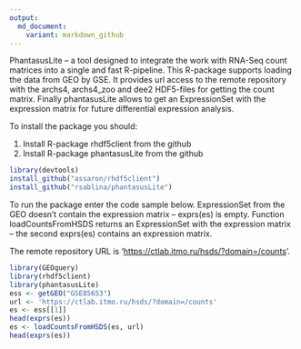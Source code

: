 ```yaml
---
output:
  md_document:
    variant: markdown_github
---
```


PhantasusLite -- a tool designed to integrate the work with RNA-Seq count matrices into a single and fast R-pipeline. This R-package supports loading the data from GEO by GSE. It provides url access to the remote repository with the archs4, archs4_zoo and dee2 HDF5-files for getting the count matrix. Finally phantasusLite allows to get an ExpressionSet with the expression matrix for future differential expression analysis.

To install the package you should:

1.  Install R-package rhdf5client from the github
2.  Install R-package phantasusLite from the github

```r
library(devtools)
install_github("assaron/rhdf5client")
install_github("rsablina/phantasusLite")
```

To run the package enter the code sample below. ExpressionSet from the GEO doesn't contain the expression matrix -- exprs(es) is empty. Function loadCountsFromHSDS returns an ExpressionSet with the expression matrix -- the second exprs(es) contains an expression matrix.

The remote repository URL is '<https://ctlab.itmo.ru/hsds/?domain=/counts>'.

```r
library(GEOquery)
library(rhdf5client)
library(phantasusLite)
ess <- getGEO("GSE85653")
url <- 'https://ctlab.itmo.ru/hsds/?domain=/counts'
es <- ess[[1]]
head(exprs(es))
es <- loadCountsFromHSDS(es, url)
head(exprs(es))
```
 
